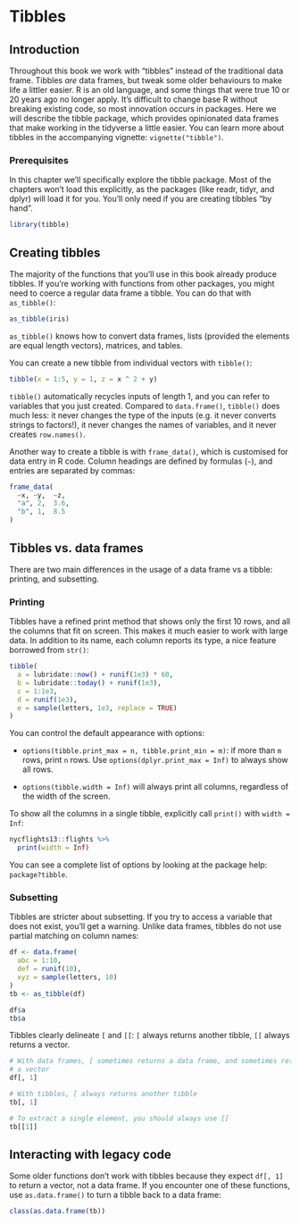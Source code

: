 # Tibbles

## Introduction

Throughout this book we work with "tibbles" instead of the traditional data frame. Tibbles _are_ data frames, but tweak some older behaviours to make life a littler easier. R is an old language, and some things that were true 10 or 20 years ago no longer apply. It's difficult to change base R without breaking existing code, so most innovation occurs in packages. Here we will describe the tibble package, which provides opinionated data frames that make working in the tidyverse a little easier. You can learn more about tibbles in the accompanying vignette: `vignette("tibble")`.

### Prerequisites

In this chapter we'll specifically explore the tibble package. Most of the chapters won't load this explicitly, as the packages (like readr, tidyr, and dplyr) will load it for you. You'll only need if you are creating tibbles "by hand".

```r
library(tibble)
```

## Creating tibbles {#tibbles}

The majority of the functions that you'll use in this book already produce tibbles. If you're working with functions from other packages, you might need to coerce a regular data frame a tibble. You can do that with `as_tibble()`:

```r
as_tibble(iris)
```

`as_tibble()` knows how to convert data frames, lists (provided the elements are equal length vectors), matrices, and tables. 

You can create a new tibble from individual vectors with `tibble()`:

```r
tibble(x = 1:5, y = 1, z = x ^ 2 + y)
```

`tibble()` automatically recycles inputs of length 1, and you can refer to variables that you just created. Compared to `data.frame()`, `tibble()` does much less: it never changes the type of the inputs (e.g. it never converts strings to factors!), it never changes the names of variables, and it never creates `row.names()`.

Another way to create a tibble is with `frame_data()`, which is customised for data entry in R code. Column headings are defined by formulas (`~`), and entries are separated by commas:

```r
frame_data(
  ~x, ~y,  ~z,
  "a", 2,  3.6,
  "b", 1,  8.5
)
```

## Tibbles vs. data frames

There are two main differences in the usage of a data frame vs a tibble: printing, and subsetting.

### Printing

Tibbles have a refined print method that shows only the first 10 rows, and all the columns that fit on screen. This makes it much easier to work with large data. In addition to its name, each column reports its type, a nice feature borrowed from `str()`:

```r
tibble(
  a = lubridate::now() + runif(1e3) * 60,
  b = lubridate::today() + runif(1e3),
  c = 1:1e3,
  d = runif(1e3),
  e = sample(letters, 1e3, replace = TRUE)
)
```

You can control the default appearance with options:

* `options(tibble.print_max = n, tibble.print_min = m)`: if more than `m`
  rows, print `n` rows. Use `options(dplyr.print_max = Inf)` to always
  show all rows.

* `options(tibble.width = Inf)` will always print all columns, regardless
   of the width of the screen.

To show all the columns in a single tibble, explicitly call `print()` with `width = Inf`:

```r
nycflights13::flights %>% 
  print(width = Inf)
```

You can see a complete list of options by looking at the package help: `package?tibble`.

### Subsetting

Tibbles are stricter about subsetting. If you try to access a variable that does not exist, you'll get a warning. Unlike data frames, tibbles do not use partial matching on column names:

```r
df <- data.frame(
  abc = 1:10, 
  def = runif(10), 
  xyz = sample(letters, 10)
)
tb <- as_tibble(df)

df$a
tb$a
```

Tibbles clearly delineate `[` and `[[`: `[` always returns another tibble, `[[` always returns a vector.

```r
# With data frames, [ sometimes returns a data frame, and sometimes returns 
# a vector
df[, 1]

# With tibbles, [ always returns another tibble
tb[, 1]

# To extract a single element, you should always use [[
tb[[1]]
```

## Interacting with legacy code

Some older functions don't work with tibbles because they expect `df[, 1]` to return a vector, not a data frame. If you encounter one of these functions, use `as.data.frame()` to turn a tibble back to a data frame:

```r
class(as.data.frame(tb))
```

